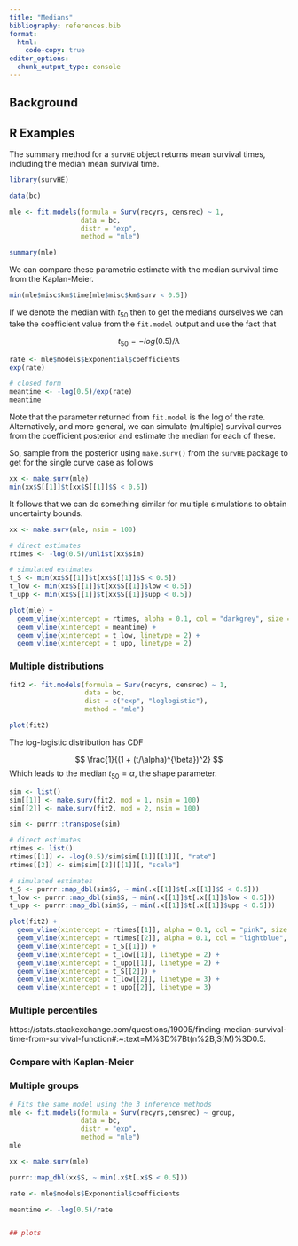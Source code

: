 ```yaml
---
title: "Medians"
bibliography: references.bib
format:
  html:
    code-copy: true
editor_options: 
  chunk_output_type: console
---
```


## Background

::: callout-tip
:::

## R Examples

The summary method for a `survHE` object returns mean survival times, including the median mean survival time.

```r
library(survHE)

data(bc)

mle <- fit.models(formula = Surv(recyrs, censrec) ~ 1,
                  data = bc,
                  distr = "exp",
                  method = "mle")

summary(mle)
```

We can compare these parametric estimate with the median survival time from the Kaplan-Meier.

```r
min(mle$misc$km$time[mle$misc$km$surv < 0.5])
```

If we denote the median with $t_{50}$ then to get the medians ourselves we can take the coefficient value from the `fit.model` output and use the fact that

$$
t_{50} = - log (0.5)/\lambda
$$

```r
rate <- mle$models$Exponential$coefficients
exp(rate)

# closed form
meantime <- -log(0.5)/exp(rate)
meantime
```

Note that the parameter returned from `fit.model` is the log of the rate. Alternatively, and more general, we can simulate (multiple) survival curves from the coefficient posterior and estimate the median for each of these.

So, sample from the posterior using `make.surv()` from the `survHE` package to get for the single curve case as follows

```r
xx <- make.surv(mle)
min(xx$S[[1]]$t[xx$S[[1]]$S < 0.5])
```

It follows that we can do something similar for multiple simulations to obtain uncertainty bounds.

```r
xx <- make.surv(mle, nsim = 100)

# direct estimates
rtimes <- -log(0.5)/unlist(xx$sim)

# simulated estimates
t_S <- min(xx$S[[1]]$t[xx$S[[1]]$S < 0.5])
t_low <- min(xx$S[[1]]$t[xx$S[[1]]$low < 0.5])
t_upp <- min(xx$S[[1]]$t[xx$S[[1]]$upp < 0.5])
```

```r
plot(mle) + 
  geom_vline(xintercept = rtimes, alpha = 0.1, col = "darkgrey", size = 2) +
  geom_vline(xintercept = meantime) +
  geom_vline(xintercept = t_low, linetype = 2) +
  geom_vline(xintercept = t_upp, linetype = 2)
```


### Multiple distributions

```r
fit2 <- fit.models(formula = Surv(recyrs, censrec) ~ 1,
                   data = bc,
                   dist = c("exp", "loglogistic"),
                   method = "mle")

plot(fit2)
```

The log-logistic distribution has CDF

$$
\frac{1}{(1 + (t/\alpha)^{\beta})^2}
$$
Which leads to the median $t_{50} = \alpha$, the shape parameter.

```r
sim <- list()
sim[[1]] <- make.surv(fit2, mod = 1, nsim = 100)
sim[[2]] <- make.surv(fit2, mod = 2, nsim = 100)

sim <- purrr::transpose(sim)

# direct estimates
rtimes <- list()
rtimes[[1]] <- -log(0.5)/sim$sim[[1]][[1]][, "rate"]
rtimes[[2]] <- sim$sim[[2]][[1]][, "scale"]

# simulated estimates
t_S <- purrr::map_dbl(sim$S, ~ min(.x[[1]]$t[.x[[1]]$S < 0.5]))
t_low <- purrr::map_dbl(sim$S, ~ min(.x[[1]]$t[.x[[1]]$low < 0.5]))
t_upp <- purrr::map_dbl(sim$S, ~ min(.x[[1]]$t[.x[[1]]$upp < 0.5]))
```

```r
plot(fit2) + 
  geom_vline(xintercept = rtimes[[1]], alpha = 0.1, col = "pink", size = 2) +
  geom_vline(xintercept = rtimes[[2]], alpha = 0.1, col = "lightblue", size = 2) +
  geom_vline(xintercept = t_S[[1]]) +
  geom_vline(xintercept = t_low[[1]], linetype = 2) +
  geom_vline(xintercept = t_upp[[1]], linetype = 2) +
  geom_vline(xintercept = t_S[[2]]) +
  geom_vline(xintercept = t_low[[2]], linetype = 3) +
  geom_vline(xintercept = t_upp[[2]], linetype = 3)
```


### Multiple percentiles

https://stats.stackexchange.com/questions/19005/finding-median-survival-time-from-survival-function#:~:text=M%3D%7Bt(n%2B,S(M)%3D0.5.

### Compare with Kaplan-Meier



### Multiple groups

```r
# Fits the same model using the 3 inference methods
mle <- fit.models(formula = Surv(recyrs,censrec) ~ group,
                  data = bc,
                  distr = "exp",
                  method = "mle")
mle

xx <- make.surv(mle)

purrr::map_dbl(xx$S, ~ min(.x$t[.x$S < 0.5]))

rate <- mle$models$Exponential$coefficients

meantime <- -log(0.5)/rate


## plots
```
